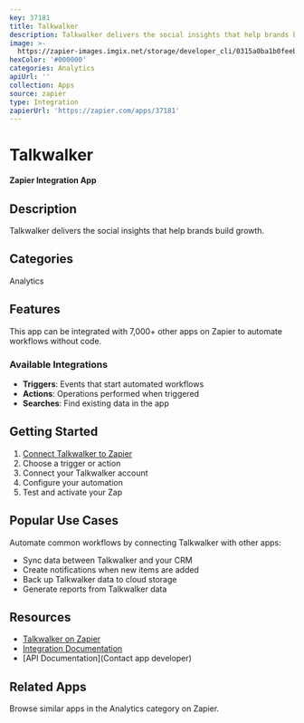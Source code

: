 ```yaml
---
key: 37181
title: Talkwalker
description: Talkwalker delivers the social insights that help brands build growth.
image: >-
  https://zapier-images.imgix.net/storage/developer_cli/0315a0ba1b0feeb259bbf04acb772a76.png?auto=format%2Ccompress&ixlib=python-3.0.0&q=50
hexColor: '#000000'
categories: Analytics
apiUrl: ''
collection: Apps
source: zapier
type: Integration
zapierUrl: 'https://zapier.com/apps/37181'
---
```

# Talkwalker

**Zapier Integration App**

## Description

Talkwalker delivers the social insights that help brands build growth.

## Categories

Analytics

## Features

This app can be integrated with 7,000+ other apps on Zapier to automate workflows without code.

### Available Integrations

- **Triggers**: Events that start automated workflows
- **Actions**: Operations performed when triggered
- **Searches**: Find existing data in the app

## Getting Started

1. [Connect Talkwalker to Zapier](https://zapier.com/apps/37181)
2. Choose a trigger or action
3. Connect your Talkwalker account
4. Configure your automation
5. Test and activate your Zap

## Popular Use Cases

Automate common workflows by connecting Talkwalker with other apps:

- Sync data between Talkwalker and your CRM
- Create notifications when new items are added
- Back up Talkwalker data to cloud storage
- Generate reports from Talkwalker data

## Resources

- [Talkwalker on Zapier](https://zapier.com/apps/37181)
- [Integration Documentation](https://zapier.com/apps/37181/integrations)
- [API Documentation](Contact app developer)

## Related Apps

Browse similar apps in the Analytics category on Zapier.
